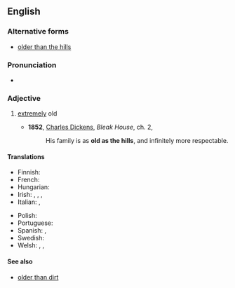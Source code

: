 ==English==

===Alternative forms===
* [[older than the hills]]

===Pronunciation===
* {{audio|En-au-old as the hills.ogg|Audio (AU)|lang=en}}

===Adjective===
{{en-adj|-}}

# {{lb|en|simile|idiom}} [[extremely]] old
#* '''1852''', [[w:Charles_Dickens|Charles Dickens]], ''Bleak House'', ch. 2,
#*: His family is as '''old as the hills''', and infinitely more respectable.

====Translations====
{{trans-top|extremely old}}
* Finnish: {{t|fi|vanha kuin taivas}}
* French: {{t+|fr|vieux comme le monde}}
* Hungarian: {{t+|hu|vén, mint az országút}}
* Irish: {{t|ga|chomh sean leis an gceo}}, {{t|ga|chomh sean leis na cnoic}}, {{t|ga|chomh sean leis na clocha glasa}}, {{t|ga|chomh sean leis an díle}}
* Italian: {{t|it|vecchio come Matusalemme|m}}, {{t|it|vecchio come il cucco|m}}
{{trans-mid}}
* Polish: {{t+|pl|stary jak świat|m}}
* Portuguese: {{t|pt|mais velho que a Sé de Braga}}
* Spanish: {{t|es|más viejo que Matusalén}}, {{t|es|más visto que el tebeo}}
* Swedish: {{t+|sv|gammal som gatan}}
* Welsh: {{t|cy|cyn hyned â phechod}}, {{t|cy|cyn hyned â Methuselah}}, {{t|cy|cyn hyned â'r garreg}}
{{trans-bottom}}

====See also====
* [[older than dirt]]